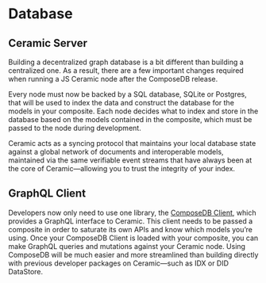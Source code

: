 # Database
## Ceramic Server

Building a decentralized graph database is a bit different than building a centralized one. As a result, there are a few important changes required when running a JS Ceramic node after the ComposeDB release. 

Every node must now be backed by a SQL database, SQLite or Postgres, that will be used to index the data and construct the database for the models in your composite. Each node decides what to index and store in the database based on the models contained in the composite, which must be passed to the node during development.

Ceramic acts as a syncing protocol that maintains your local database state against a global network of documents and interoperable models, maintained via the same verifiable event streams that have always been at the core of Ceramic—allowing you to trust the integrity of your index.

## GraphQL Client

Developers now only need to use one library, the [ComposeDB Client](./guides/composedb-client/composedb-client.mdx), which provides a GraphQL interface to Ceramic. This client needs to be passed a composite in order to saturate its own APIs and know which models you’re using. Once your ComposeDB Client is loaded with your composite, you can make GraphQL queries and mutations against your Ceramic node. Using ComposeDB will be much easier and more streamlined than building directly with previous developer packages on Ceramic—such as IDX or DID DataStore.
